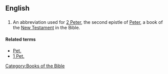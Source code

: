 ==English==
==={{abbreviation}}===
{{infl|en|abbreviation}}
# {{biblical}} An abbreviation used for [[2 Peter]], the second epistle of [[Peter]], a book of the [[New Testament]] in the Bible.

====Related terms====
*[[Pet.]]
*[[1 Pet.]]

[[Category:Books of the Bible]]